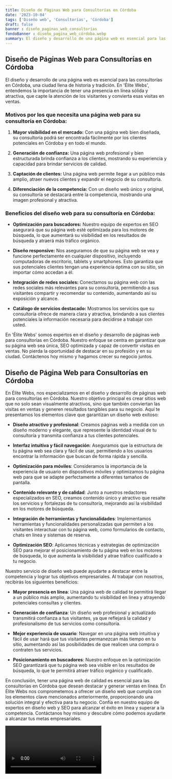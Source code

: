 ```yaml
---
title: Diseño de Páginas Web para Consultorías en Córdoba
date: '2023-10-04'
tags: ['Diseño web', 'Consultorías', 'Córdoba']
draft: false
banner : diseño_paginas_web_consultorías
fondoBanner : diseño_pagina_web_córdoba.webp
summary: El diseño y desarrollo de una página web es esencial para las consultorías en Córdoba, una ciudad llena de historia y tradición. En 'Élite Webs', entendemos la importancia de tener una presencia en línea sólida y atractiva, que capte la atención de los visitantes y convierta esas visitas en ventas.
---
```


## Diseño de Páginas Web para Consultorías en Córdoba

El diseño y desarrollo de una página web es esencial para las consultorías en Córdoba, una ciudad llena de historia y tradición. En 'Élite Webs', entendemos la importancia de tener una presencia en línea sólida y atractiva, que capte la atención de los visitantes y convierta esas visitas en ventas.

### Motivos por los que necesita una página web para su consultoría en Córdoba:

1. **Mayor visibilidad en el mercado:** Con una página web bien diseñada, su consultoría podrá ser encontrada fácilmente por los clientes potenciales en Córdoba y en todo el mundo.

2. **Generación de confianza:** Una página web profesional y bien estructurada brinda confianza a los clientes, mostrando su experiencia y capacidad para brindar servicios de calidad.

3. **Captación de clientes:** Una página web permite llegar a un público más amplio, atraer nuevos clientes y expandir el negocio de su consultoría.

4. **Diferenciación de la competencia:** Con un diseño web único y original, su consultoría se destacará entre la competencia, mostrando una imagen profesional y atractiva.

### Beneficios del diseño web para su consultoría en Córdoba:

- **Optimización para buscadores:** Nuestro equipo de expertos en SEO asegurará que su página web esté optimizada para los motores de búsqueda, lo que aumentará su visibilidad en los resultados de búsqueda y atraerá más tráfico orgánico.

- **Diseño responsive:** Nos aseguramos de que su página web se vea y funcione perfectamente en cualquier dispositivo, incluyendo computadoras de escritorio, tablets y smartphones. Esto garantiza que sus potenciales clientes tengan una experiencia óptima con su sitio, sin importar cómo accedan a él.

- **Integración de redes sociales:** Conectamos su página web con las redes sociales más relevantes para su consultoría, permitiendo a sus visitantes compartir y recomendar su contenido, aumentando así su exposición y alcance.

- **Catálogo de servicios destacado:** Mostramos los servicios que su consultoría ofrece de manera clara y atractiva, brindando a sus clientes potenciales la información necesaria para decidirse a trabajar con usted.

En 'Élite Webs' somos expertos en el diseño y desarrollo de páginas web para consultorías en Córdoba. Nuestro enfoque se centra en garantizar que su página web sea única, SEO optimizada y capaz de convertir visitas en ventas. No pierda la oportunidad de destacar en su profesión y en su ciudad. Contáctenos hoy mismo y hagamos crecer su negocio juntos.

<GifSeo />

<Cta />

## Diseño de Página Web para Consultorías en Córdoba

En Élite Webs, nos especializamos en el diseño y desarrollo de páginas web para consultorías en Córdoba. Nuestro objetivo principal es crear sitios web que no solo sean visualmente atractivos, sino que también conviertan las visitas en ventas y generen resultados tangibles para su negocio. Aquí te presentamos los elementos clave que garantizan un diseño web exitoso:

- **Diseño atractivo y profesional**: Creamos páginas web a medida con un diseño moderno y elegante, que represente la identidad visual de tu consultoría y transmita confianza a tus clientes potenciales.

- **Interfaz intuitiva y fácil navegación**: Aseguramos que la estructura de tu página web sea clara y fácil de usar, permitiendo a los usuarios encontrar la información que buscan de forma rápida y sencilla.

- **Optimización para móviles**: Consideramos la importancia de la experiencia de usuario en dispositivos móviles y optimizamos tu página web para que se adapte perfectamente a diferentes tamaños de pantalla.

- **Contenido relevante y de calidad**: Junto a nuestros redactores especializados en SEO, creamos contenido único y atractivo que resalte los servicios y fortalezas de tu consultoría, mejorando así la visibilidad en los motores de búsqueda.

- **Integración de herramientas y funcionalidades**: Implementamos herramientas y funcionalidades personalizadas que permiten a los visitantes interactuar con tu página web, como formularios de contacto, chats en línea y sistemas de reserva.

- **Optimización SEO**: Aplicamos técnicas y estrategias de optimización SEO para mejorar el posicionamiento de tu página web en los motores de búsqueda, lo que aumenta la visibilidad y atrae tráfico cualificado a tu negocio.

Nuestro servicio de diseño web puede ayudarte a destacar entre la competencia y lograr tus objetivos empresariales. Al trabajar con nosotros, recibirás los siguientes beneficios:

- **Mayor presencia en línea**: Una página web de calidad te permitirá llegar a un público más amplio, aumentando tu visibilidad en línea y atrayendo potenciales consultas y clientes.

- **Generación de confianza**: Un diseño web profesional y actualizado transmitirá confianza a tus visitantes, ya que reflejará la calidad y profesionalismo de tus servicios como consultoría.

- **Mejor experiencia de usuario**: Navegar en una página web intuitiva y fácil de usar hará que tus visitantes permanezcan más tiempo en tu sitio, aumentando así las posibilidades de que realicen una compra o contraten tus servicios.

- **Posicionamiento en buscadores**: Nuestro enfoque en la optimización SEO garantizará que tu página web sea visible en los resultados de búsqueda, lo que te permitirá atraer tráfico orgánico y cualificado.

En conclusión, tener una página web de calidad es esencial para las consultorías en Córdoba que desean destacar y generar ventas en línea. En Élite Webs nos comprometemos a ofrecer un diseño web que cumpla con los elementos clave mencionados anteriormente, proporcionando una solución integral y efectiva para tu negocio. Confía en nuestro equipo de expertos en diseño web y SEO para alcanzar el éxito en línea y superar a la competencia. Contáctanos hoy mismo y descubre cómo podemos ayudarte a alcanzar tus metas empresariales.

<Video />

<CtaBot job='Consultorías' city='Córdoba'/>

<Gmaps query='Córdoba+españa+maps' />